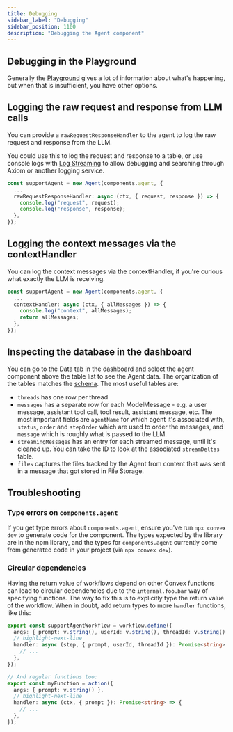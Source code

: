 ```yaml
---
title: Debugging
sidebar_label: "Debugging"
sidebar_position: 1100
description: "Debugging the Agent component"
---
```


## Debugging in the Playground

Generally the [Playground](./playground.mdx) gives a lot of information about
what's happening, but when that is insufficient, you have other options.

## Logging the raw request and response from LLM calls

You can provide a `rawRequestResponseHandler` to the agent to log the raw
request and response from the LLM.

You could use this to log the request and response to a table, or use console
logs with
[Log Streaming](https://docs.convex.dev/production/integrations/log-streams/) to
allow debugging and searching through Axiom or another logging service.

```ts
const supportAgent = new Agent(components.agent, {
  ...
  rawRequestResponseHandler: async (ctx, { request, response }) => {
    console.log("request", request);
    console.log("response", response);
  },
});
```

## Logging the context messages via the contextHandler

You can log the context messages via the contextHandler, if you're curious
what exactly the LLM is receiving.

```ts
const supportAgent = new Agent(components.agent, {
  ...
  contextHandler: async (ctx, { allMessages }) => {
    console.log("context", allMessages);
    return allMessages;
  },
});
```

## Inspecting the database in the dashboard

You can go to the Data tab in the dashboard and select the agent component above
the table list to see the Agent data. The organization of the tables matches the
[schema](../src/component/schema.ts). The most useful tables are:

- `threads` has one row per thread
- `messages` has a separate row for each ModelMessage - e.g. a user message,
  assistant tool call, tool result, assistant message, etc. The most important
  fields are `agentName` for which agent it's associated with, `status`, `order`
  and `stepOrder` which are used to order the messages, and `message` which is
  roughly what is passed to the LLM.
- `streamingMessages` has an entry for each streamed message, until it's cleaned
  up. You can take the ID to look at the associated `streamDeltas` table.
- `files` captures the files tracked by the Agent from content that was sent in
  a message that got stored in File Storage.

## Troubleshooting

### Type errors on `components.agent`

If you get type errors about `components.agent`, ensure you've run
`npx convex dev` to generate code for the component. The types expected by the
library are in the npm library, and the types for `components.agent` currently
come from generated code in your project (via `npx convex dev`).

### Circular dependencies

Having the return value of workflows depend on other Convex functions can lead
to circular dependencies due to the `internal.foo.bar` way of specifying
functions. The way to fix this is to explicitly type the return value of the
workflow. When in doubt, add return types to more `handler` functions, like
this:

```ts
export const supportAgentWorkflow = workflow.define({
  args: { prompt: v.string(), userId: v.string(), threadId: v.string() },
  // highlight-next-line
  handler: async (step, { prompt, userId, threadId }): Promise<string> => {
    // ...
  },
});

// And regular functions too:
export const myFunction = action({
  args: { prompt: v.string() },
  // highlight-next-line
  handler: async (ctx, { prompt }): Promise<string> => {
    // ...
  },
});
```
